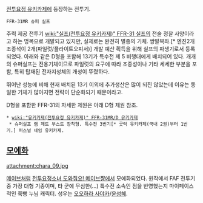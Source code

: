 [[전투요정 유키카제]]에 등장하는 전투기.

 FFR-31MR 슈퍼 실프 

주력 제공 전투기 [[wiki:"실프(전투요정 유키카제)" FFR-31 실프]]의 전술 정찰 사양이라고 하는 명목으로 개발되고 있지만, 실제로는 완전히 별종의 기체. 쌍발복좌.[* 엔진2개 조종석이 2개(파일럿/플라이트오피서)] 개발 예산 획득을 위해 실프의 파생기로서 등록되었다. 아래와 같은 D형을 포함해 13기가 특수전 제 5 비행대에게 배치되어 있다. 개개의 슈퍼실프는 전용기체이므로 파일럿의 요구에 따라 조종성이나 기타 세세한 부분을 포함, 특히 탑재된 전자지성체의 개성이 뚜렸하다.

뛰어난 성능에 비해 현재 배치된 13기 이외에 추가생산은 많이 되진 않았는데 이유는 동일한 기체가 많아지면 전략이 단순화되기 때문이라고.

D형을 포함한 FFR-31의 자세한 제원은 아래 D형 제원 참조.


 * [[wiki:"유키카제(전투요정 유키카제)" FFR-31MR/D 유키카제]]
  * 슈퍼실프 램 제트 부스트 장착형. 특수전 3번기[* 굿럭 유키카제(국내 2권)부터 1번기.] 퍼스널 네임 유키카제.

== [[모에화]] ==
attachment:chara_09.jpg

[[메이브]]처럼 [[전투요정소녀 도와줘요! 메이브쨩]]에서 모에화되었다.
원작에서 FAF 전투기 중 가장 대형 기종이며, 타 군에 무심한(...) 특수전 소속인 점을 반영했는지 마이페이스적인 쭉빵 누님 캐릭터. 
성우는 [[오오하라 사야카]]/[[윤성혜]].
